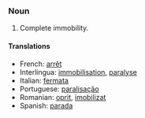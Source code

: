 ===Noun===

# Complete immobility.

====Translations====

*French: [[arrêt]] 
*Interlingua: [[immobilisation]], [[paralyse]] 
*Italian: [[fermata]] 
*Portuguese: [[paralisação]] 
*Romanian: [[oprit]], [[imobilizat]]
*Spanish: [[parada]]